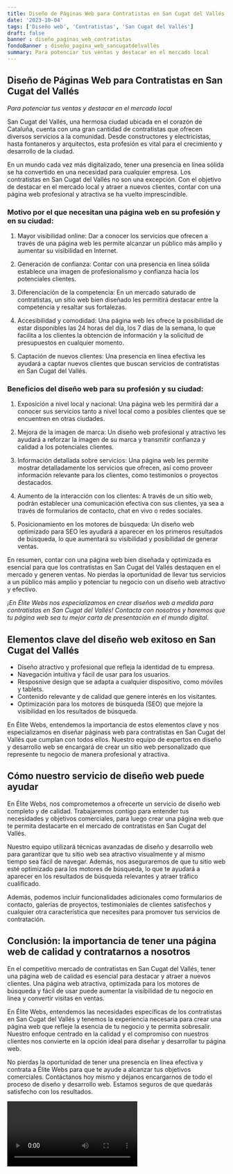 ```yaml
---
title: Diseño de Páginas Web para Contratistas en San Cugat del Vallés
date: '2023-10-04'
tags: ['Diseño web', 'Contratistas', 'San Cugat del Vallés']
draft: false
banner : diseño_paginas_web_contratistas
fondoBanner : diseño_pagina_web_sancugatdelvallés
summary: Para potenciar tus ventas y destacar en el mercado local
---
```


## Diseño de Páginas Web para Contratistas en San Cugat del Vallés

*Para potenciar tus ventas y destacar en el mercado local*

San Cugat del Vallés, una hermosa ciudad ubicada en el corazón de Cataluña, cuenta con una gran cantidad de contratistas que ofrecen diversos servicios a la comunidad. Desde constructores y electricistas, hasta fontaneros y arquitectos, esta profesión es vital para el crecimiento y desarrollo de la ciudad.

En un mundo cada vez más digitalizado, tener una presencia en línea sólida se ha convertido en una necesidad para cualquier empresa. Los contratistas en San Cugat del Vallés no son una excepción. Con el objetivo de destacar en el mercado local y atraer a nuevos clientes, contar con una página web profesional y atractiva se ha vuelto imprescindible.

### Motivo por el que necesitan una página web en su profesión y en su ciudad:

1. Mayor visibilidad online: Dar a conocer los servicios que ofrecen a través de una página web les permite alcanzar un público más amplio y aumentar su visibilidad en Internet.

2. Generación de confianza: Contar con una presencia en línea sólida establece una imagen de profesionalismo y confianza hacia los potenciales clientes.

3. Diferenciación de la competencia: En un mercado saturado de contratistas, un sitio web bien diseñado les permitirá destacar entre la competencia y resaltar sus fortalezas.

4. Accesibilidad y comodidad: Una página web les ofrece la posibilidad de estar disponibles las 24 horas del día, los 7 días de la semana, lo que facilita a los clientes la obtención de información y la solicitud de presupuestos en cualquier momento.

5. Captación de nuevos clientes: Una presencia en línea efectiva les ayudará a captar nuevos clientes que buscan servicios de contratistas en San Cugat del Vallés.

### Beneficios del diseño web para su profesión y su ciudad:

1. Exposición a nivel local y nacional: Una página web les permitirá dar a conocer sus servicios tanto a nivel local como a posibles clientes que se encuentren en otras ciudades.

2. Mejora de la imagen de marca: Un diseño web profesional y atractivo les ayudará a reforzar la imagen de su marca y transmitir confianza y calidad a los potenciales clientes.

3. Información detallada sobre servicios: Una página web les permite mostrar detalladamente los servicios que ofrecen, así como proveer información relevante para los clientes, como testimonios o proyectos destacados.

4. Aumento de la interacción con los clientes: A través de un sitio web, podrán establecer una comunicación efectiva con sus clientes, ya sea a través de formularios de contacto, chat en vivo o redes sociales.

5. Posicionamiento en los motores de búsqueda: Un diseño web optimizado para SEO les ayudará a aparecer en los primeros resultados de búsqueda, lo que aumentará su visibilidad y posibilidad de generar ventas.

En resumen, contar con una página web bien diseñada y optimizada es esencial para que los contratistas en San Cugat del Vallés destaquen en el mercado y generen ventas. No pierdas la oportunidad de llevar tus servicios a un público más amplio y potenciar tu negocio con un diseño web atractivo y efectivo.

*¡En Élite Webs nos especializamos en crear diseños web a medida para contratistas en San Cugat del Vallés! Contacta con nosotros y haremos que tu página web sea tu mejor carta de presentación en el mundo digital.*

<GifSeo />

<Cta />

## Elementos clave del diseño web exitoso en San Cugat del Vallés

- Diseño atractivo y profesional que refleja la identidad de tu empresa.
- Navegación intuitiva y fácil de usar para los usuarios.
- Resposnive design que se adapta a cualquier dispositivo, como móviles y tablets.
- Contenido relevante y de calidad que genere interés en los visitantes.
- Optimización para los motores de búsqueda (SEO) que mejore la visibilidad en los resultados de búsqueda.

En Élite Webs, entendemos la importancia de estos elementos clave y nos especializamos en diseñar páginass web para contratistas en San Cugat del Vallés que cumplan con todos ellos. Nuestro equipo de expertos en diseño y desarrollo web se encargará de crear un sitio web personalizado que represente tu negocio de manera profesional y atractiva.

## Cómo nuestro servicio de diseño web puede ayudar

En Élite Webs, nos comprometemos a ofrecerte un servicio de diseño web completo y de calidad. Trabajaremos contigo para entender tus necesidades y objetivos comerciales, para luego crear una página web que te permita destacarte en el mercado de contratistas en San Cugat del Vallés.

Nuestro equipo utilizará técnicas avanzadas de diseño y desarrollo web para garantizar que tu sitio web sea atractivo visualmente y al mismo tiempo sea fácil de navegar. Además, nos aseguraremos de que tu sitio web esté optimizado para los motores de búsqueda, lo que te ayudará a aparecer en los resultados de búsqueda relevantes y atraer tráfico cualificado.

Además, podemos incluir funcionalidades adicionales como formularios de contacto, galerías de proyectos, testimoniales de clientes satisfechos y cualquier otra característica que necesites para promover tus servicios de contratación.

## Conclusión: la importancia de tener una página web de calidad y contratarnos a nosotros

En el competitivo mercado de contratistas en San Cugat del Vallés, tener una página web de calidad es esencial para destacar y atraer a nuevos clientes. Una página web atractiva, optimizada para los motores de búsqueda y fácil de usar puede aumentar la visibilidad de tu negocio en línea y convertir visitas en ventas.

En Élite Webs, entendemos las necesidades específicas de los contratistas en San Cugat del Vallés y tenemos la experiencia necesaria para crear una página web que refleje la esencia de tu negocio y te permita sobresalir. Nuestro enfoque centrado en la calidad y el compromiso con nuestros clientes nos convierte en la opción ideal para diseñar y desarrollar tu página web.

No pierdas la oportunidad de tener una presencia en línea efectiva y contrata a Élite Webs para que te ayude a alcanzar tus objetivos comerciales. Contáctanos hoy mismo y déjanos encargarnos de todo el proceso de diseño y desarrollo web. Estamos seguros de que quedarás satisfecho con los resultados.

<Video />

<CtaBot job='Contratistas' city='San Cugat del Vallés'/>

<Gmaps query='San Cugat del Vallés+españa+maps' />